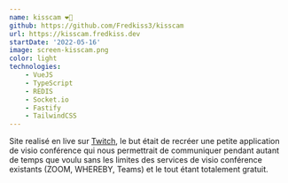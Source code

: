 ```yaml
---
name: kisscam ❤️📸
github: https://github.com/Fredkiss3/kisscam
url: https://kisscam.fredkiss.dev
startDate: '2022-05-16'
image: screen-kisscam.png
color: light
technologies:
    - VueJS
    - TypeScript
    - REDIS
    - Socket.io
    - Fastify
    - TailwindCSS
---
```


Site realisé en live sur [Twitch](https://twitch.tv/fredkisss), le but était de recréer une petite application de visio conférence qui
nous permettrait de communiquer pendant autant de temps que voulu sans les limites des services de visio conférence existants (ZOOM, WHEREBY, Teams)
et le tout étant totalement gratuit.